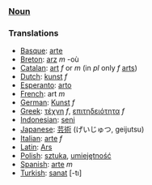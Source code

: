 ===[[Noun]]===



===Translations===
*[[Basque]]: [[arte]]
*[[Breton]]: [[arz]] ''m'' -où
*[[Catalan]]: [[art]] ''f'' or ''m'' (in ''pl'' only ''f'' [[arts]])
*[[Dutch]]: [[kunst]] ''f''
*[[Esperanto]]: [[arto]]
*[[French]]: art ''m''
*[[German]]: [[Kunst]] ''f''
*[[Greek]]: [[τέχνη]] ''f'', [[επιτηδειότητα]] ''f''
*[[Indonesian]]: [[seni]]
*[[Japanese]]: [[芸術]] (げいじゅつ, geijutsu)
*[[Italian]]: [[arte]] ''f''
*[[Latin]]: [[Ars]]
*[[Polish]]: [[sztuka]], [[umiejętność]]
*[[Spanish]]: [[arte]] ''m''
*[[Turkish]]: [[sanat]] [-tı]
